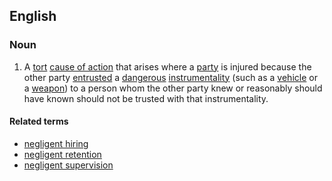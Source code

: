 ==English==
===Noun===
{{en-noun|sg=[[negligent]] [[entrustment]]|-}}
# {{law}} A [[tort]] [[cause of action]] that arises where a [[party]] is injured because the other party [[entrust]]ed a [[dangerous]] [[instrumentality]] (such as a [[vehicle]] or a [[weapon]]) to a person whom the other party knew or reasonably should have known should not be trusted with that instrumentality.

====Related terms====
*[[negligent hiring]]
*[[negligent retention]]
*[[negligent supervision]]